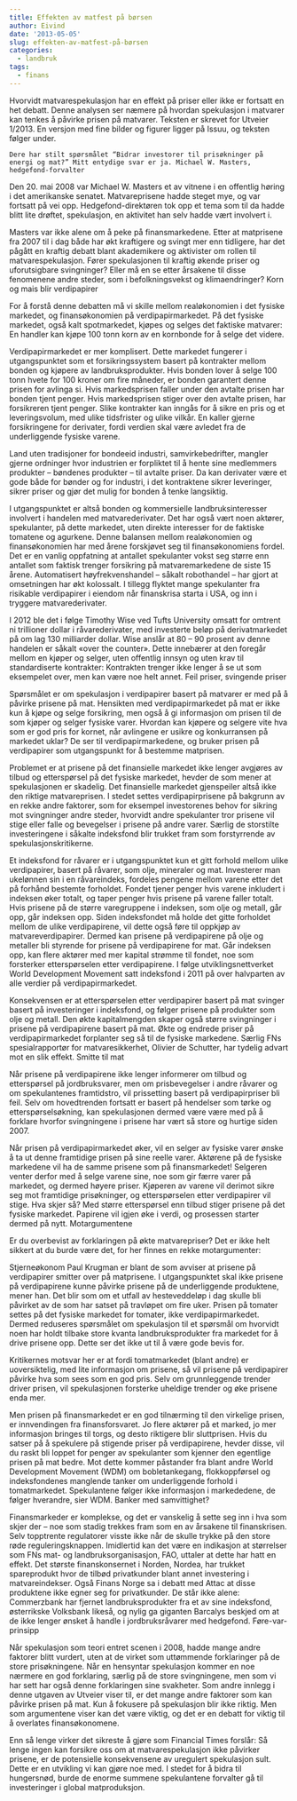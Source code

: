 ```yaml
---
title: Effekten av matfest på børsen
author: Eivind
date: '2013-05-05'
slug: effekten-av-matfest-på-børsen
categories:
  - landbruk
tags:
  - finans
---
```


Hvorvidt matvarespekulasjon har en effekt på priser eller ikke er fortsatt en het debatt. Denne analysen ser næmere på hvordan spekulasjon i matvarer kan tenkes å påvirke prisen på matvarer. Teksten er skrevet for Utveier 1/2013. En versjon med fine bilder og figurer ligger på Issuu, og teksten følger under.

    Dere har stilt spørsmålet “Bidrar investorer til prisøkninger på energi og mat?” Mitt entydige svar er ja. Michael W. Masters, hedgefond-forvalter

Den 20. mai 2008 var Michael W. Masters et av vitnene i en offentlig høring i det amerikanske senatet. Matvareprisene hadde steget mye, og var fortsatt på vei opp. Hedgefond-direktøren tok opp et tema som til da hadde blitt lite drøftet, spekulasjon, en aktivitet han selv hadde vært involvert i.

Masters var ikke alene om å peke på finansmarkedene. Etter at matprisene fra 2007 til i dag både har økt kraftigere og svingt mer enn tidligere, har det pågått en kraftig debatt blant akademikere og aktivister om rollen til matvarespekulasjon. Fører spekulasjonen til kraftig økende priser og uforutsigbare svingninger? Eller må en se etter årsakene til disse fenomenene andre steder, som i befolkningsvekst og klimaendringer?
Korn og mais blir verdipapirer

For å forstå denne debatten må vi skille mellom realøkonomien i det fysiske markedet, og finansøkonomien på verdipapirmarkedet. På det fysiske markedet, også kalt spotmarkedet, kjøpes og selges det faktiske matvarer: En handler kan kjøpe 100 tonn korn av en kornbonde for å selge det videre.

Verdipapirmarkedet er mer komplisert. Dette markedet fungerer i utgangspunktet som et forsikringssystem basert på kontrakter mellom bonden og kjøpere av landbruksprodukter. Hvis bonden lover å selge 100 tonn hvete for 100 kroner om fire måneder, er bonden garantert denne prisen for avlinga si. Hvis markedsprisen faller under den avtalte prisen har bonden tjent penger. Hvis markedsprisen stiger over den avtalte prisen, har forsikreren tjent penger. Slike kontrakter kan inngås for å sikre en pris og et leveringsvolum, med ulike tidsfrister og ulike vilkår. En kaller gjerne forsikringene for derivater, fordi verdien skal være avledet fra de underliggende fysiske varene.

Land uten tradisjoner for bondeeid industri, samvirkebedrifter, mangler gjerne ordninger hvor industrien er forpliktet til å hente sine medlemmers produkter – bøndenes produkter – til avtalte priser. Da kan derivater være et gode både for bønder og for industri, i det kontraktene sikrer leveringer, sikrer priser og gjør det mulig for bonden å tenke langsiktig.

I utgangspunktet er altså bonden og kommersielle landbruksinteresser involvert i handelen med matvarederivater. Det har også vært noen aktører, spekulanter, på dette markedet, uten direkte interesser for de faktiske tomatene og agurkene. Denne balansen mellom realøkonomien og finansøkonomien har med årene forskjøvet seg til finansøkonomiens fordel. Det er en vanlig oppfatning at antallet spekulanter vokst seg større enn antallet som faktisk trenger forsikring på matvaremarkedene de siste 15 årene. Automatisert høyfrekvenshandel – såkalt robothandel – har gjort at omsetningen har økt kolossalt. I tillegg flyktet mange spekulanter fra risikable verdipapirer i eiendom når finanskrisa starta i USA, og inn i tryggere matvarederivater.

I 2012 ble det i følge Timothy Wise ved Tufts University omsatt for omtrent ni trillioner dollar i råvarederivater, med investerte beløp på derivatmarkedet på om lag 130 milliarder dollar. Wise anslår at 80 – 90 prosent av denne handelen er såkalt «over the counter». Dette innebærer at den foregår mellom en kjøper og selger, uten offentlig innsyn og uten krav til standardiserte kontrakter: Kontrakten trenger ikke lenger å se ut som eksempelet over, men kan være noe helt annet.
Feil priser, svingende priser

Spørsmålet er om spekulasjon i verdipapirer basert på matvarer er med på å påvirke prisene på mat. Hensikten med verdipapirmarkedet på mat er ikke kun å kjøpe og selge forsikring, men også å gi informasjon om prisen til de som kjøper og selger fysiske varer. Hvordan kan kjøpere og selgere vite hva som er god pris for kornet, når avlingene er usikre og konkurransen på markedet uklar? De ser til verdipapirmarkedene, og bruker prisen på verdipapirer som utgangspunkt for å bestemme matprisen.

Problemet er at prisene på det finansielle markedet ikke lenger avgjøres av tilbud og etterspørsel på det fysiske markedet, hevder de som mener at spekulasjonen er skadelig. Det finansielle markedet gjenspeiler altså ikke den riktige matvareprisen. I stedet settes verdipapirprisene på bakgrunn av en rekke andre faktorer, som for eksempel investorenes behov for sikring mot svingninger andre steder, hvorvidt andre spekulanter tror prisene vil stige eller falle og bevegelser i prisene på andre varer. Særlig de storstilte investeringene i såkalte indeksfond blir trukket fram som forstyrrende av spekulasjonskritikerne.

Et indeksfond for råvarer er i utgangspunktet kun et gitt forhold mellom ulike verdipapirer, basert på råvarer, som olje, mineraler og mat. Investerer man ukelønnen sin i en råvareindeks, fordeles pengene mellom varene etter det på forhånd bestemte forholdet. Fondet tjener penger hvis varene inkludert i indeksen øker totalt, og taper penger hvis prisene på varene faller totalt. Hvis prisene på de større varegruppene i indeksen, som olje og metall, går opp, går indeksen opp. Siden indeksfondet må holde det gitte forholdet mellom de ulike verdipapirene, vil dette også føre til oppkjøp av matvareverdipapirer. Dermed kan prisene på verdipapirene på olje og metaller bli styrende for prisene på verdipapirene for mat. Går indeksen opp, kan flere aktører med mer kapital strømme til fondet, noe som forsterker etterspørselen etter verdipapirene. I følge utviklingsnettverket World Development Movement satt indeksfond i 2011 på over halvparten av alle verdier på verdipapirmarkedet.

Konsekvensen er at etterspørselen etter verdipapirer basert på mat svinger basert på investeringer i indeksfond, og følger prisene på produkter som olje og metall. Den økte kapitalmengden skaper også større svingninger i prisene på verdipapirene basert på mat. Økte og endrede priser på verdipapirmarkedet forplanter seg så til de fysiske markedene. Særlig FNs spesialrapportør for matvaresikkerhet, Olivier de Schutter, har tydelig advart mot en slik effekt.
Smitte til mat

Når prisene på verdipapirene ikke lenger informerer om tilbud og etterspørsel på jordbruksvarer, men om prisbevegelser i andre råvarer og om spekulantenes framtidstro, vil prissetting basert på verdipapirpriser bli feil. Selv om hovedtrenden fortsatt er basert på hendelser som tørke og etterspørselsøkning, kan spekulasjonen dermed være være med på å forklare hvorfor svingningene i prisene har vært så store og hurtige siden 2007.

Når prisen på verdipapirmarkedet øker, vil en selger av fysiske varer ønske å ta ut denne framtidige prisen på sine reelle varer. Aktørene på de fysiske markedene vil ha de samme prisene som på finansmarkedet! Selgeren venter derfor med å selge varene sine, noe som gir færre varer på markedet, og dermed høyere priser. Kjøperen av varene vil derimot sikre seg mot framtidige prisøkninger, og etterspørselen etter verdipapirer vil stige. Hva skjer så? Med større etterspørsel enn tilbud stiger prisene på det fysiske markedet. Papirene vil igjen øke i verdi, og prosessen starter dermed på nytt.
Motargumentene

Er du overbevist av forklaringen på økte matvarepriser? Det er ikke helt sikkert at du burde være det, for her finnes en rekke motargumenter:

Stjerneøkonom Paul Krugman er blant de som avviser at prisene på verdipapirer smitter over på matprisene. I utgangspunktet skal ikke prisene på verdipapirene kunne påvirke prisene på de underliggende produktene, mener han. Det blir som om et utfall av hesteveddeløp i dag skulle bli påvirket av de som har satset på travløpet om fire uker. Prisen på tomater settes på det fysiske markedet for tomater, ikke verdipapirmarkedet. Dermed reduseres spørsmålet om spekulasjon til et spørsmål om hvorvidt noen har holdt tilbake store kvanta landbruksprodukter fra markedet for å drive prisene opp. Dette ser det ikke ut til å være gode bevis for.

Kritikernes motsvar her er at fordi tomatmarkedet (blant andre) er uoversiktelig, med lite informasjon om prisene, så vil prisene på verdipapirer påvirke hva som sees som en god pris. Selv om grunnleggende trender driver prisen, vil spekulasjonen forsterke uheldige trender og øke prisene enda mer.

Men prisen på finansmarkedet er en god tilnærming til den virkelige prisen, er innvendingen fra finansforsvaret. Jo flere aktører på et marked, jo mer informasjon bringes til torgs, og desto riktigere blir sluttprisen. Hvis du satser på å spekulere på stigende priser på verdipapirene, hevder disse, vil du raskt bli loppet for penger av spekulanter som kjenner den egentlige prisen på mat bedre. Mot dette kommer påstander fra blant andre World Development Movement (WDM) om bobletankegang, flokkoppførsel og indeksfondenes manglende tanker om underliggende forhold i tomatmarkedet. Spekulantene følger ikke informasjon i markededene, de følger hverandre, sier WDM.
Banker med samvittighet?

Finansmarkeder er komplekse, og det er vanskelig å sette seg inn i hva som skjer der – noe som stadig trekkes fram som en av årsakene til finanskrisen. Selv topptrente regulatorer visste ikke når de skulle trykke på den store røde reguleringsknappen. Imidlertid kan det være en indikasjon at størrelser som FNs mat- og landbruksorganisasjon, FAO, uttaler at dette har hatt en effekt. Det største finanskonsernet i Norden, Nordea, har trukket spareprodukt hvor de tilbød privatkunder blant annet investering i matvareindekser. Også Finans Norge sa i debatt med Attac at disse produktene ikke egner seg for privatkunder. De står ikke alene: Commerzbank har fjernet landbruksprodukter fra et av sine indeksfond, østerrikske Volksbank likeså, og nylig ga giganten Barcalys beskjed om at de ikke lenger ønsket å handle i jordbruksråvarer med hedgefond.
Føre-var-prinsipp

Når spekulasjon som teori entret scenen i 2008, hadde mange andre faktorer blitt vurdert, uten at de virket som uttømmende forklaringer på de store prisøkningene. Når en hensyntar spekulasjon kommer en noe nærmere en god forklaring, særlig på de store svingningene, men som vi har sett har også denne forklaringen sine svakheter. Som andre innlegg i denne utgaven av Utveier viser til, er det mange andre faktorer som kan påvirke prisen på mat. Kun å fokusere på spekulasjon blir ikke riktig. Men som argumentene viser kan det være viktig, og det er en debatt for viktig til å overlates finansøkonomene.

Enn så lenge virker det sikreste å gjøre som Financial Times forslår: Så lenge ingen kan forsikre oss om at matvarespekulasjon ikke påvirker prisene, er de potensielle konsekvensene av uregulert spekulasjon sult. Dette er en utvikling vi kan gjøre noe med. I stedet for å bidra til hungersnød, burde de enorme summene spekulantene forvalter gå til investeringer i global matproduksjon.